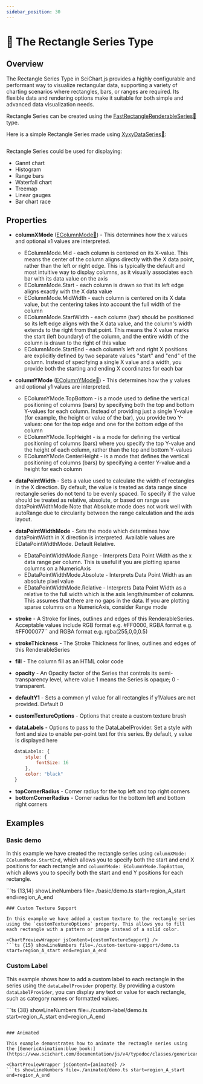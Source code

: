 ```yaml
---
sidebar_position: 30
---
```



# 🔄 The Rectangle Series Type

## Overview

The Rectangle Series Type in SciChart.js provides a highly configurable and performant way to visualize rectangular data, supporting a variety of charting scenarios where rectangles, bars, or ranges are required. Its flexible data and rendering options make it suitable for both simple and advanced data visualization needs.

Rectangle Series can be created using the [FastRectangleRenderableSeries:blue_book:](https://www.scichart.com/documentation/js/v4/typedoc/classes/fastrectanglerenderableseries.html) type.

Here is a simple Rectangle Series made using [XyxyDataSeries:blue_book:](https://www.scichart.com/documentation/js/v4/typedoc/classes/xyxydataseries.html):

```ts {13,14} showLineNumbers file=./basic/demo.ts start=region_A_start end=region_A_end

```

Rectangle Series could be used for displaying:

- Gannt chart
- Histogram
- Range bars
- Waterfall chart
- Treemap
- Linear gauges
- Bar chart race


## Properties

- **columnXMode** ([EColumnMode:blue_book:](https://www.scichart.com/documentation/js/v4/typedoc/enums/ecolumnmode.html)) - This determines how the x values and optional x1 values are interpreted.

    - EColumnMode.Mid - each column is centered on its X-value. This means the center of the column aligns directly with the X data point, rather than the left or right edge. This is typically the default and most intuitive way to display columns, as it visually associates each bar with its data value on the axis
    - EColumnMode.Start - each column is drawn so that its left edge aligns exactly with the X data value
    - EColumnMode.MidWidth - each column is centered on its X data value, but the centering takes into account the full width of the column
    - EColumnMode.StartWidth - each column (bar) should be positioned so its left edge aligns with the X data value, and the column's width extends to the right from that point. This means the X value marks the start (left boundary) of the column, and the entire width of the column is drawn to the right of this value
    - EColumnMode.StartEnd - each column’s left and right X positions are explicitly defined by two separate values "start" and "end" of the column. Instead of specifying a single X value and a width, you provide both the starting and ending X coordinates for each bar

- **columnYMode** ([EColumnYMode:blue_book:](https://www.scichart.com/documentation/js/v4/typedoc/enums/ecolumnymode.html)) - This determines how the y values and optional y1 values are interpreted.

    - EColumnYMode.TopBottom - is a mode used to define the vertical positioning of columns (bars) by specifying both the top and bottom Y-values for each column. Instead of providing just a single Y-value (for example, the height or value of the bar), you provide two Y-values: one for the top edge and one for the bottom edge of the column
    - EColumnYMode.TopHeight - is a mode for defining the vertical positioning of columns (bars) where you specify the top Y-value and the height of each column, rather than the top and bottom Y-values
    - EColumnYMode.CenterHeight - is a mode that defines the vertical positioning of columns (bars) by specifying a center Y-value and a height for each column

- **dataPointWidth** - Sets a value used to calculate the width of rectangles in the X direction. By default, the value is treated as data range since rectangle series do not tend to be evenly spaced. To specify if the value should be treated as relative, absolute, or based on range use dataPointWidthMode Note that Absolute mode does not work well with autoRange due to circularity between the range calculation and the axis layout.

- **dataPointWidthMode** - Sets the mode which determines how dataPointWidth in X direction is interpreted. Available values are EDataPointWidthMode. Default Relative.

    - EDataPointWidthMode.Range - Interprets Data Point Width as the x data range per column. This is useful if you are plotting sparse columns on a NumericAxis
    - EDataPointWidthMode.Absolute - Interprets Data Point Width as an absolute pixel value
    - EDataPointWidthMode.Relative - Interprets Data Point Width as a relative to the full width which is the axis length/number of columns. This assumes that there are no gaps in the data. If you are plotting sparse columns on a NumericAxis, consider Range mode

- **stroke** - A Stroke for lines, outlines and edges of this RenderableSeries. Acceptable values include RGB format e.g. #FF0000, RGBA format e.g. #FF000077`` and RGBA format e.g. rgba(255,0,0,0.5)
- **strokeThickness** - The Stroke Thickness for lines, outlines and edges of this RenderableSeries
- **fill** - The column fill as an HTML color code
- **opacity** - An Opacity factor of the Series that controls its semi-transparency level, where value 1 means the Series is opaque; 0 - transparent.
- **defaultY1** - Sets a common y1 value for all rectangles if y1Values are not provided. Default 0
- **customTextureOptions** - Options that create a custom texture brush
- **dataLabels** - Options to pass to the DataLabelProvider. Set a style with font and size to enable per-point text for this series. By default, y value is displayed here

```javascript
   dataLabels: {
       style: {
           fontSize: 16
       },
       color: "black"
   }
```

- **topCornerRadius** - Corner radius for the top left and top right corners
- **bottomCornerRadius** - Corner radius for the bottom left and bottom right corners

## Examples

### Basic demo

In this example we have created the rectangle series using `columnXMode: EColumnMode.StartEnd`, which allows you to specify both the start and end X positions for each rectangle and `columnYMode: EColumnYMode.TopBottom`, which allows you to specify both the start and end Y positions for each rectangle.

<ChartPreviewWrapper jsContent={basicDemo} />
```ts {13,14} showLineNumbers file=./basic/demo.ts start=region_A_start end=region_A_end

```
### Custom Texture Support

In this example we have added a custom texture to the rectangle series using the `customTextureOptions` property. This allows you to fill each rectangle with a pattern or image instead of a solid color.

<ChartPreviewWrapper jsContent={customTextureSupport} />
```ts {15} showLineNumbers file=./custom-texture-support/demo.ts start=region_A_start end=region_A_end

```

### Custom Label

This example shows how to add a custom label to each rectangle in the series using the `dataLabelProvider` property. By providing a custom `dataLabelProvider`, you can display any text or value for each rectangle, such as category names or formatted values.

<ChartPreviewWrapper jsContent={customLabel} />
```ts {38} showLineNumbers file=./custom-label/demo.ts start=region_A_start end=region_A_end

```

### Animated

This example demonstrates how to animate the rectangle series using the [GenericAnimation:blue_book:](https://www.scichart.com/documentation/js/v4/typedoc/classes/genericanimation.html).

<ChartPreviewWrapper jsContent={animated} />
```ts showLineNumbers file=./animated/demo.ts start=region_A_start end=region_A_end

```
